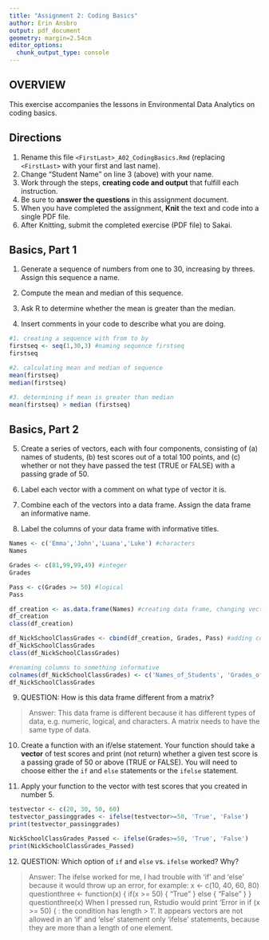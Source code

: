 ```yaml
---
title: "Assignment 2: Coding Basics"
author: Erin Ansbro
output: pdf_document
geometry: margin=2.54cm
editor_options: 
  chunk_output_type: console
---
```


## OVERVIEW

This exercise accompanies the lessons in Environmental Data Analytics on coding basics.

## Directions

1.  Rename this file `<FirstLast>_A02_CodingBasics.Rmd` (replacing `<FirstLast>` with your first and last name).
2.  Change "Student Name" on line 3 (above) with your name.
3.  Work through the steps, **creating code and output** that fulfill each instruction.
4.  Be sure to **answer the questions** in this assignment document.
5.  When you have completed the assignment, **Knit** the text and code into a single PDF file.
6.  After Knitting, submit the completed exercise (PDF file) to Sakai.

## Basics, Part 1

1.  Generate a sequence of numbers from one to 30, increasing by threes. Assign this sequence a name.

2.  Compute the mean and median of this sequence.

3.  Ask R to determine whether the mean is greater than the median.

4.  Insert comments in your code to describe what you are doing.

```r
#1. creating a sequence with from to by
firstseq <- seq(1,30,3) #naming sequence firstseq
firstseq

#2. calculating mean and median of sequence
mean(firstseq)
median(firstseq)

#3. determining if mean is greater than median
mean(firstseq) > median (firstseq)
```

## Basics, Part 2

5.  Create a series of vectors, each with four components, consisting of (a) names of students, (b) test scores out of a total 100 points, and (c) whether or not they have passed the test (TRUE or FALSE) with a passing grade of 50.

6.  Label each vector with a comment on what type of vector it is.

7.  Combine each of the vectors into a data frame. Assign the data frame an informative name.

8.  Label the columns of your data frame with informative titles.

```r
Names <- c('Emma','John','Luana','Luke') #characters
Names

Grades <- c(81,99,99,49) #integer
Grades

Pass <- c(Grades >= 50) #logical
Pass

df_creation <- as.data.frame(Names) #creating data frame, changing vector to data frame
df_creation
class(df_creation)

df_NickSchoolClassGrades <- cbind(df_creation, Grades, Pass) #adding columns to data frame
df_NickSchoolClassGrades
class(df_NickSchoolClassGrades)

#renaming columns to something informative
colnames(df_NickSchoolClassGrades) <- c('Names_of_Students', 'Grades_of_Students', 'Did_Student_Pass')
df_NickSchoolClassGrades 
```

9.  QUESTION: How is this data frame different from a matrix?

> Answer: This data frame is different because it has different types of data, e.g. numeric, logical, and characters. A matrix needs to have the same type of data.

10. Create a function with an if/else statement. Your function should take a **vector** of test scores and print (not return) whether a given test score is a passing grade of 50 or above (TRUE or FALSE). You will need to choose either the `if` and `else` statements or the `ifelse` statement. 

11. Apply your function to the vector with test scores that you created in number 5.

```r
testvector <- c(20, 30, 50, 60)
testvector_passinggrades <- ifelse(testvector>=50, 'True', 'False')
print(testvector_passinggrades)

NickSchoolClassGrades_Passed <- ifelse(Grades>=50, 'True', 'False')
print(NickSchoolClassGrades_Passed)
```

12. QUESTION: Which option of `if` and `else` vs. `ifelse` worked? Why?

> Answer: The ifelse worked for me, I had trouble with 'if' and 'else' because it would throw up an error, for example:
x <- c(10, 40, 60, 80)
questionthree <- function(x) {
  if(x >= 50) {
    "True"
  } 
  else {
    "False"
  }
}
questionthree(x)
When I pressed run, Rstudio would print 'Error in if (x >= 50) { : the condition has length > 1'. It appears vectors are not allowed in an 'if' and 'else' statement only 'ifelse' statements, because they are more than a length of one element.
